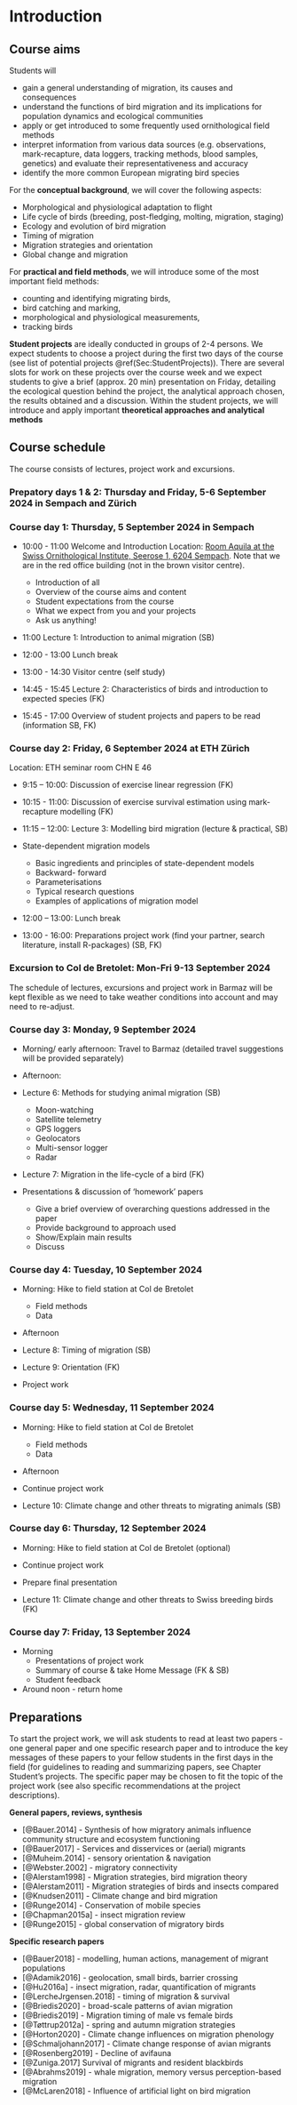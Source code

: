 # Introduction

## Course aims

Students will

* gain a general understanding of migration, its causes and consequences
* understand the functions of bird migration and its implications for population dynamics and ecological communities
* apply or get introduced to some frequently used ornithological field methods 
* interpret information from various data sources (e.g. observations, mark-recapture, data loggers, tracking methods, blood samples, genetics) and evaluate their representativeness and accuracy
* identify the more common European migrating bird species


For the **conceptual background**, we will cover the following aspects:

* Morphological and physiological adaptation to flight 
* Life cycle of birds (breeding, post-fledging, molting, migration, staging)
* Ecology and evolution of bird migration
* Timing of migration
* Migration strategies and orientation
* Global change and migration


For **practical and field methods**, we will introduce some of the most important field methods: 

* counting and identifying migrating birds, 
* bird catching and marking, 
* morphological and physiological measurements,
* tracking birds


**Student projects** are ideally conducted in groups of 2-4 persons. We expect students to choose a project during the first two days of the course (see list of potential projects \@ref(Sec:StudentProjects)). There are several slots for work on these projects over the course week and we expect students to give a brief (approx. 20 min) presentation on Friday, detailing the ecological question behind the project, the analytical approach chosen, the results obtained and a discussion. 
Within the student projects, we will introduce and apply important **theoretical approaches and analytical methods**


## Course schedule

The course consists of lectures, project work and excursions.

### Prepatory days 1 & 2: Thursday and Friday, 5-6 September 2024 in Sempach and Zürich


### Course day 1: Thursday, 5 September 2024 in Sempach

* 10:00 - 11:00 Welcome and Introduction
Location: [Room Aquila at the Swiss Ornithological Institute, Seerose 1, 6204 Sempach](https://www.vogelwarte.ch/de/besuch/anreise). Note that we are in the red office building (not in the brown visitor centre).  

  + Introduction of all
  + Overview of the course aims and content
  + Student expectations from the course
  + What we expect from you and your projects
  + Ask us anything!
  
* 11:00 Lecture 1: Introduction to animal migration (SB)

* 12:00 - 13:00 Lunch break  

* 13:00 - 14:30 Visitor centre (self study)

* 14:45 - 15:45 Lecture 2: Characteristics of birds and introduction to expected species (FK)

* 15:45 - 17:00 Overview of student projects and papers to be read (information SB, FK)



### Course day 2: Friday, 6 September 2024 at ETH Zürich 
Location: ETH seminar room CHN E 46 

* 9:15 – 10:00: Discussion of exercise linear regression  (FK)

* 10:15 - 11:00: Discussion of exercise survival estimation using mark-recapture modelling (FK)

* 11:15 – 12:00: Lecture 3: Modelling bird migration (lecture & practical, SB)
 + State-dependent migration models
   -	Basic ingredients and principles of state-dependent models
   -	Backward- forward 
   -	Parameterisations
   -	Typical research questions
   -	Examples of applications of migration model

* 12:00 – 13:00: Lunch break

* 13:00 - 16:00: Preparations project work (find your partner, search literature, install R-packages) (SB, FK)


### Excursion to Col de Bretolet: Mon-Fri 9-13 September 2024

The schedule of lectures, excursions and project work in Barmaz will be kept flexible as
we need to take weather conditions into account and may need to re-adjust.

### Course day 3: Monday, 9 September 2024

* Morning/ early afternoon: Travel to Barmaz (detailed travel suggestions will be provided separately)

* Afternoon:

* Lecture 6: Methods for studying animal migration (SB)
   + Moon-watching
   + Satellite telemetry
   + GPS loggers
   + Geolocators
   + Multi-sensor logger
   + Radar
   
   
* Lecture 7: Migration in the life-cycle of a bird (FK)

* Presentations & discussion of 'homework' papers
  + Give a brief overview of overarching questions addressed in the paper
  + Provide background to approach used 
  + Show/Explain main results
  + Discuss 


### Course day 4: Tuesday, 10 September 2024


* Morning: Hike to field station at Col de Bretolet
  + Field methods
  + Data 


* Afternoon 

* Lecture 8: Timing of migration (SB)
* Lecture 9: Orientation (FK)

* Project work



### Course day 5: Wednesday, 11 September 2024

* Morning: Hike to field station at Col de Bretolet
  + Field methods
  + Data 

* Afternoon
* Continue project work 

* Lecture 10: Climate change and other threats to migrating animals (SB)


### Course day 6: Thursday, 12 September 2024

* Morning: Hike to field station at Col de Bretolet (optional)
 
* Continue project work 
* Prepare final presentation

* Lecture 11: Climate change and other threats to Swiss breeding birds (FK)



### Course day 7: Friday, 13 September 2024

* Morning
  + Presentations of project work
  + Summary of course & take Home Message (FK & SB)
  + Student feedback

* Around noon - return home




## Preparations

To start the project work, we will ask students to read at least two papers - one general paper and one specific research paper and to introduce the key messages of these papers to your fellow students in the first days in the field (for guidelines to reading and summarizing papers, see Chapter Student's projects. 
The specific paper may be chosen to fit the topic of the project work (see also specific recommendations at the project descriptions). 


**General papers, reviews, synthesis**

- [@Bauer.2014] - Synthesis of how migratory animals influence community structure and ecosystem functioning 
- [@Bauer2017] - Services and disservices or (aerial) migrants
- [@Muheim.2014] - sensory orientation & navigation  
- [@Webster.2002] - migratory connectivity  
- [@Alerstam1998] - Migration strategies, bird migration theory  
- [@Alerstam2011] - Migration strategies of birds and insects compared  
- [@Knudsen2011] - Climate change and bird migration
- [@Runge2014] - Conservation of mobile species   
- [@Chapman2015a] - insect migration review  
- [@Runge2015] - global conservation of migratory birds  

**Specific research papers**

- [@Bauer2018] - modelling, human actions, management of migrant populations 
- [@Adamik2016] - geolocation, small birds, barrier crossing  
- [@Hu2016a] - insect migration, radar, quantification of migrants  
- [@LercheJrgensen.2018] - timing of migration & survival  
- [@Briedis2020] - broad-scale patterns of avian migration  
- [@Briedis2019] - Migration timing of male vs female birds  
- [@Tøttrup2012a] - spring and autumn migration strategies  
- [@Horton2020] - Climate change  influences on migration phenology
- [@Schmaljohann2017] - Climate change response of avian migrants
- [@Rosenberg2019] - Decline of avifauna
- [@Zuniga.2017] Survival of migrants and resident blackbirds  
- [@Abrahms2019] - whale migration, memory versus perception-based migration  
- [@McLaren2018] - Influence of artificial light on bird migration
